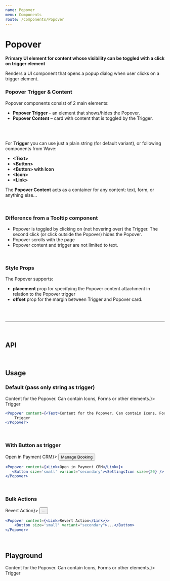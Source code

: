 ```yaml
---
name: Popover
menu: Components
route: /components/Popover
---
```







# Popover

**Primary UI element for content whose visibility can be toggled with a click on trigger element**

Renders a UI component that opens a popup dialog when user clicks on a trigger element.
<br/>

### Popover Trigger & Content
Popover components consist of 2 main elements:
- **Popover Trigger** – an element that shows/hides the Popover.
- **Popover Content** – card with content that is toggled by the Trigger.
<br/>
<br/>

For **Trigger** you can use just a plain string (for default variant), or following components from Wave:
- **&lt;Text&gt;**
- **&lt;Button&gt;**
- **&lt;Button&gt; with Icon**
- **&lt;Icon&gt;**
- **&lt;Link&gt;**

The **Popover Content** acts as a container for any content: text, form, or anything else...

<br/>

### Difference from a Tooltip component
- Popover is toggled by clicking on (not hovering over) the Trigger. The second click (or click outside the Popover) hides the Popover.
- Popover scrolls with the page
- Popover content and trigger are not limited to text.

<br/>

### Style Props
The Popover supports:
- **placement** prop for specifying the Popover content attachment in relation to the Popover trigger
- **offset** prop for the margin between Trigger and Popover card.
<br/>
<br/>

<hr/>

<br/>

## API

<PopoverPropsTable />

<br/>

## Usage 

### Default (pass only string as trigger)

<ItemWrapper>
    <Popover content={<Text>Content for the Popover. Can contain Icons, Forms or other elements.</Text>}>
        Trigger
    </Popover>
</ItemWrapper>

```jsx
<Popover content={<Text>Content for the Popover. Can contain Icons, Forms or other elements.</Text>}>
    Trigger
</Popover>
```
<br/>

### With Button as trigger

<ItemWrapper>
    <Popover content={<Link>Open in Payment CRM</Link>}>
        <Button size='small' variant="secondary"><SettingsIcon size={20} style={{marginRight: 5}} /> Manage Booking</Button>
    </Popover>
</ItemWrapper>

```jsx
<Popover content={<Link>Open in Payment CRM</Link>}>
   <Button size='small' variant="secondary"><SettingsIcon size={20} /> Manage Booking</Button>
</Popover>
```
<br/>

### Bulk Actions

<ItemWrapper>
    <Popover content={<Link>Revert Action</Link>}>
        <Button size='small' variant="secondary">...</Button>
    </Popover>
</ItemWrapper>

```jsx
<Popover content={<Link>Revert Action</Link>}>
    <Button size='small' variant="secondary">...</Button>
</Popover>
```
<br/>

## Playground

<Playground>
    <Popover content={<Text>Content for the Popover. Can contain Icons, Forms or other elements.</Text>}>
        Trigger
    </Popover>
</Playground>




